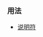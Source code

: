 {{cpp/keyword/title|{{tt|friend}}}}
{{cpp/keyword/navbar}}

===用法===
* [[cpp/language/friend | {{tt|friend}} 说明符]]

{{langlinks|de|en|es|fr|it|ja|pt|ru}}